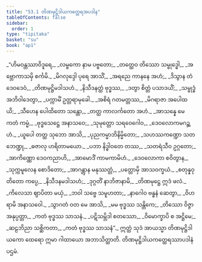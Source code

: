 ```yaml
---
title: "53.1 တိဏမုဋ္ဌိဒါယကတ္ထေရအပဒါန"
tableOfContents: false
sidebar:
  order: 1
type: "tipitaka"
basket: "su"
book: "ap1"
---
```



<DynamicBreadcrumb />

<Division number="1" book="ap1">

<Paragraph number="6798" type="verses" book="ap1">
_“ဟိမဝန္တဿာဝိဒူရေ,_  
_လမ္ဗကော နာမ ပဗ္ဗတော;_  
_တတ္ထေဝ တိဿော သမ္ဗုဒ္ဓေါ,_  
_အဗ္ဘောကာသမှိ စင်္ကမိ._  

</Paragraph>

</Division>
<Division number="2" book="ap1">

<Paragraph number="6799" type="verses" book="ap1">
_မိဂလုဒ္ဒေါ ပုရေ အာသိံ,_  
_အရညေ ကာနနေ အဟံ;_  
_ဒိသွာန တံ ဒေဝဒေဝံ,_  
_တိဏမုဋ္ဌိမဒါသဟံ._  

</Paragraph>

</Division>
<Division number="3" book="ap1">

<Paragraph number="6800" type="verses" book="ap1">
_နိသီဒနတ္ထံ ဗုဒ္ဓဿ,_  
_ဒတွာ စိတ္တံ ပသာဒယိံ;_  
_သမ္ဗုဒ္ဓံ အဘိဝါဒေတွာ,_  
_ပက္ကာမိံ ဥတ္တရာမုခေါ._  

</Paragraph>

</Division>
<Division number="4" book="ap1">

<Paragraph number="6801" type="verses" book="ap1">
_အစိရံ ဂတမတ္တဿ,_  
_မိဂရာဇာ အပေါထယိ;_  
_သီဟေန ပေါထိတော သန္တော,_  
_တတ္ထ ကာလင်္ကတော အဟံ._  

</Paragraph>

</Division>
<Division number="5" book="ap1">

<Paragraph number="6802" type="verses" book="ap1">
_အာသန္နေ မေ ကတံ ကမ္မံ,_  
_ဗုဒ္ဓသေဋ္ဌေ အနာသဝေ;_  
_သုမုတ္တော သရဝေဂေါဝ,_  
_ဒေဝလောကမဂဉ္ဆဟံ._  

</Paragraph>

</Division>
<Division number="6" book="ap1">

<Paragraph number="6803" type="verses" book="ap1">
_ယူပေါ တတ္ထ သုဘော အာသိ,_  
_ပုညကမ္မာဘိနိမ္မိတော;_  
_သဟဿကဏ္ဍော သတဘေဏ္ဍု,_  
_ဓဇာလု ဟရိတာမယော._  

</Paragraph>

</Division>
<Division number="7" book="ap1">

<Paragraph number="6804" type="verses" book="ap1">
_ပဘာ နိဒ္ဓါဝတေ တဿ,_  
_သတရံသီဝ ဥဂ္ဂတော;_  
_အာကိဏ္ဏော ဒေဝကညာဟိ,_  
_အာမောဒိံ ကာမကာမိဟံ._  

</Paragraph>

</Division>
<Division number="8" book="ap1">

<Paragraph number="6805" type="verses" book="ap1">
_ဒေဝလောကာ စဝိတွာန,_  
_သုက္ကမူလေန စောဒိတော;_  
_အာဂန္တွာန မနုဿတ္တံ,_  
_ပတ္တောမှိ အာသဝက္ခယံ._  

</Paragraph>

</Division>
<Division number="9" book="ap1">

<Paragraph number="6806" type="verses" book="ap1">
_စတုန္နဝုတိတော ကပ္ပေ,_  
_နိသီဒနမဒါသဟံ;_  
_ဒုဂ္ဂတိံ နာဘိဇာနာမိ,_  
_တိဏမုဋ္ဌေ ဣဒံ ဖလံ._  

</Paragraph>

</Division>
<Division number="10" book="ap1">

<Paragraph number="6807" type="verses" book="ap1">
_ကိလေသာ ဈာပိတာ မယှံ,_  
_ဘဝါ သဗ္ဗေ သမူဟတာ;_  
_နာဂေါဝ ဗန္ဓနံ ဆေတွာ,_  
_ဝိဟရာမိ အနာသဝေါ._  

</Paragraph>

</Division>
<Division number="11" book="ap1">

<Paragraph number="6808" type="verses" book="ap1">
_သွာဂတံ ဝတ မေ အာသိ,_  
_မမ ဗုဒ္ဓဿ သန္တိကေ;_  
_တိဿော ဝိဇ္ဇာ အနုပ္ပတ္တာ,_  
_ကတံ ဗုဒ္ဓဿ သာသနံ._  

</Paragraph>

</Division>
<Division number="12" book="ap1">

<Paragraph number="6809" type="verses" book="ap1">
_ပဋိသမ္ဘိဒါ စတဿော,_  
_ဝိမောက္ခာပိ စ အဋ္ဌိမေ;_  
_ဆဠဘိညာ သစ္ဆိကတာ,_  
_ကတံ ဗုဒ္ဓဿ သာသနံ”._  

</Paragraph>

<Paragraph number="6810" book="ap1">
ဣတ္ထံ သုဒံ အာယသ္မာ တိဏမုဋ္ဌိဒါယကော ထေရော ဣမာ ဂါထာယော အဘာသိတ္ထာတိ.

</Paragraph>
</Division>

<Paragraph number="6811" type="center" book="ap1">
တိဏမုဋ္ဌိဒါယကတ္ထေရဿာပဒါနံ ပဌမံ.
</Paragraph>
